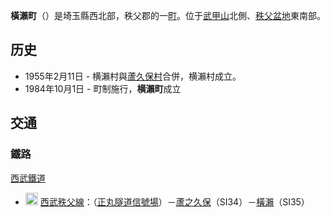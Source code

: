{{日本町村|
自治體名=橫瀨|
町村=町|
圖像=[[File:Chichibu_06_Boku'un-ji_01.jpg|240px]]|
圖像說明=[[卜雲寺|卜雲寺]]（[[秩父三十四箇所觀音靈場|秩父三十四箇所觀音靈場]]第6號）|
町村章=|
日文原名=横瀬町|
平假名=よこぜまち|
羅馬字拼音=Yokoze-machi|
都道府縣=埼玉縣|
支廳=|
郡=秩父郡|
編號=11361-1|
面積=49.49|
邊界未定=|
人口=9,427|
統計時間=2007年8月1日|
自治體=[[秩父市|秩父市]]、[[飯能市|飯能市]]、[[都幾川町|都幾川町]]|
樹=|
花=|
鳥=|
其他象徵物=|
其他象徵=|
郵遞區號=368-0702|
所在地=秩父郡橫瀨町大字横瀨4545|
電話號碼=494-25-0111|
外部連結=http://www.town.yokoze.saitama.jp/|
經度=|
緯度=|
地圖=|
註記=
}}
'''橫瀨町'''（{{jpn|j=横瀬町|hg=よこぜまち|rm=Yokoze machi|f=y}}）是埼玉縣西北部，秩父郡的一[[町|町]]。位于[[武甲山|武甲山]]北側、[[秩父盆地|秩父盆地]]東南部。

==历史==
*1955年2月11日 - 横瀨村與[[蘆久保村|蘆久保村]]合併，横瀨村成立。
*1984年10月1日 - 町制施行，'''横瀨町'''成立
== 交通 ==
=== 鐵路 ===
; [[西武鐵道|西武鐵道]]
* [[File:Seibu_ikebukuro_logo.svg|20px]] [[西武秩父線|西武秩父線]]：（[[正丸隧道信號場|正丸隧道信號場]]）－[[蘆之久保站|蘆之久保]]（SI34）－[[橫瀨站|橫瀨]]（SI35）
{{埼玉縣}}{{Authority control}}